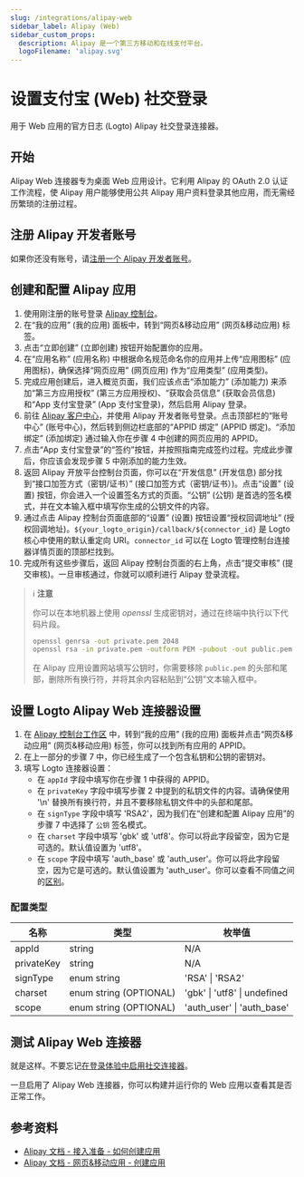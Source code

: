 ```yaml
---
slug: /integrations/alipay-web
sidebar_label: Alipay (Web)
sidebar_custom_props:
  description: Alipay 是一个第三方移动和在线支付平台。
  logoFilename: 'alipay.svg'
---
```



# 设置支付宝 (Web) 社交登录

用于 Web 应用的官方日志 (Logto) Alipay 社交登录连接器。

<GuideTip />

## 开始

Alipay Web 连接器专为桌面 Web 应用设计。它利用 Alipay 的 OAuth 2.0 认证工作流程，使 Alipay 用户能够使用公共 Alipay 用户资料登录其他应用，而无需经历繁琐的注册过程。

## 注册 Alipay 开发者账号

如果你还没有账号，请[注册一个 Alipay 开发者账号](https://certifyweb.alipay.com/certify/reg/guide#/)。

## 创建和配置 Alipay 应用

1. 使用刚注册的账号登录 [Alipay 控制台](https://open.alipay.com/)。
2. 在“我的应用” (我的应用) 面板中，转到“网页&移动应用” (网页&移动应用) 标签。
3. 点击“立即创建” (立即创建) 按钮开始配置你的应用。
4. 在“应用名称” (应用名称) 中根据命名规范命名你的应用并上传“应用图标” (应用图标)，确保选择“网页应用” (网页应用) 作为“应用类型” (应用类型)。
5. 完成应用创建后，进入概览页面，我们应该点击“添加能力” (添加能力) 来添加“第三方应用授权” (第三方应用授权)、“获取会员信息” (获取会员信息) 和“App 支付宝登录” (App 支付宝登录)，然后启用 Alipay 登录。
6. 前往 [Alipay 客户中心](https://b.alipay.com/index2.htm)，并使用 Alipay 开发者账号登录。点击顶部栏的“账号中心” (账号中心)，然后转到侧边栏底部的“APPID 绑定” (APPID 绑定)。“添加绑定” (添加绑定) 通过输入你在步骤 4 中创建的网页应用的 APPID。
7. 点击“App 支付宝登录”的“签约”按钮，并按照指南完成签约过程。完成此步骤后，你应该会发现步骤 5 中刚添加的能力生效。
8. 返回 Alipay 开放平台控制台页面，你可以在“开发信息” (开发信息) 部分找到“接口加签方式（密钥/证书）” (接口加签方式（密钥/证书）)。点击“设置” (设置) 按钮，你会进入一个设置签名方式的页面。“公钥” (公钥) 是首选的签名模式，并在文本输入框中填写你生成的公钥文件的内容。
9. 通过点击 Alipay 控制台页面底部的“设置” (设置) 按钮设置“授权回调地址” (授权回调地址)。`${your_logto_origin}/callback/${connector_id}` 是 Logto 核心中使用的默认重定向 URI。`connector_id` 可以在 Logto 管理控制台连接器详情页面的顶部栏找到。
10. 完成所有这些步骤后，返回 Alipay 控制台页面的右上角，点击“提交审核” (提交审核)。一旦审核通过，你就可以顺利进行 Alipay 登录流程。

> ℹ️ **注意**
>
> 你可以在本地机器上使用 _openssl_ 生成密钥对，通过在终端中执行以下代码片段。
>
> ```bash
> openssl genrsa -out private.pem 2048
> openssl rsa -in private.pem -outform PEM -pubout -out public.pem
> ```
>
> 在 Alipay 应用设置网站填写公钥时，你需要移除 `public.pem` 的头部和尾部，删除所有换行符，并将其余内容粘贴到“公钥”文本输入框中。

## 设置 Logto Alipay Web 连接器设置

1. 在 [Alipay 控制台工作区](https://open.alipay.com/dev/workspace) 中，转到“我的应用” (我的应用) 面板并点击“网页&移动应用” (网页&移动应用) 标签，你可以找到所有应用的 APPID。
2. 在上一部分的步骤 7 中，你已经生成了一个包含私钥和公钥的密钥对。
3. 填写 Logto 连接器设置：
   - 在 `appId` 字段中填写你在步骤 1 中获得的 APPID。
   - 在 `privateKey` 字段中填写步骤 2 中提到的私钥文件的内容。请确保使用 '\n' 替换所有换行符，并且不要移除私钥文件中的头部和尾部。
   - 在 `signType` 字段中填写 'RSA2'，因为我们在“创建和配置 Alipay 应用”的步骤 7 中选择了 `公钥` 签名模式。
   - 在 `charset` 字段中填写 'gbk' 或 'utf8'。你可以将此字段留空，因为它是可选的。默认值设置为 'utf8'。
   - 在 `scope` 字段中填写 'auth_base' 或 'auth_user'。你可以将此字段留空，因为它是可选的。默认值设置为 'auth_user'。你可以查看不同值之间的[区别](https://opendocs.alipay.com/fw/api/105942)。

### 配置类型

| 名称       | 类型                   | 枚举值                       |
| ---------- | ---------------------- | ---------------------------- |
| appId      | string                 | N/A                          |
| privateKey | string                 | N/A                          |
| signType   | enum string            | 'RSA' \| 'RSA2'              |
| charset    | enum string (OPTIONAL) | 'gbk' \| 'utf8' \| undefined |
| scope      | enum string (OPTIONAL) | 'auth_user' \| 'auth_base'   |

## 测试 Alipay Web 连接器

就是这样。不要忘记[在登录体验中启用社交连接器](/connectors/social-connectors/#enable-social-sign-in)。

一旦启用了 Alipay Web 连接器，你可以构建并运行你的 Web 应用以查看其是否正常工作。

## 参考资料

- [Alipay 文档 - 接入准备 - 如何创建应用](https://opendocs.alipay.com/support/01rau6)
- [Alipay 文档 - 网页&移动应用 - 创建应用](https://opendocs.alipay.com/open/200/105310)
